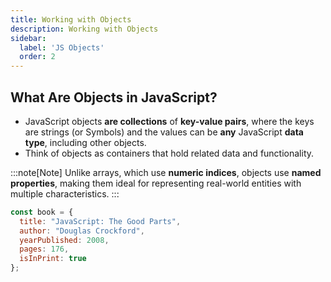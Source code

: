 ```yaml
---
title: Working with Objects
description: Working with Objects
sidebar:
  label: 'JS Objects'
  order: 2  
---
```


## What Are Objects in JavaScript?

- JavaScript objects **are collections** of **key-value pairs**, where the keys are strings (or Symbols) and the values can be **any** JavaScript **data type**, including other objects. 
- Think of objects as containers that hold related data and functionality.

:::note[Note]
Unlike arrays, which use **numeric indices**, objects use **named properties**, making them ideal for representing real-world entities with multiple characteristics.
:::

```javascript title="Example of a JavaScript object representing a book"
const book = {
  title: "JavaScript: The Good Parts",
  author: "Douglas Crockford",
  yearPublished: 2008,
  pages: 176,
  isInPrint: true
};
```
